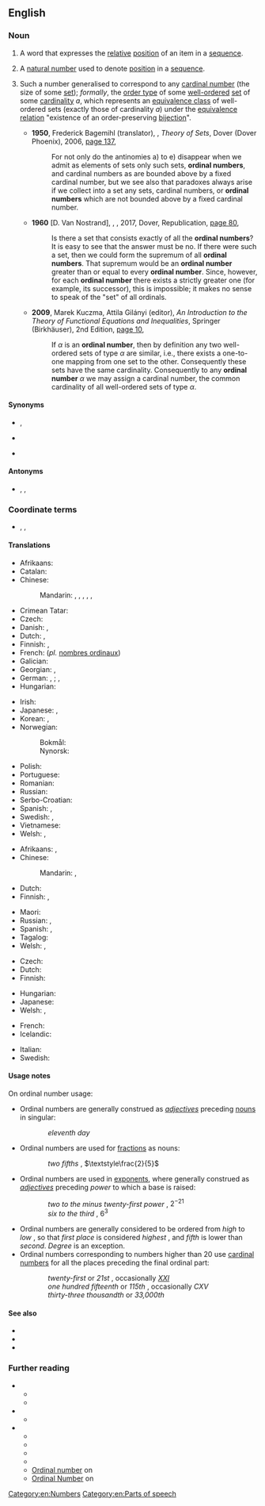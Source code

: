 ==English==
{{wikipedia}}

===Noun===
{{en-noun}}

# {{lb|en|grammar}} A word that expresses the [[relative]] [[position]] of an item in a [[sequence]].
#: {{ux|en|First, second and third are the '''ordinal numbers''' corresponding to one, two and three.}}
# {{lb|en|arithmetic}} A [[natural number]] used to denote [[position]] in a [[sequence]].
#:{{ux|en|In the expression a<sub>3</sub>, the "3" is an '''ordinal number'''.
}}
# {{lb|en|set theory}} Such a number generalised to correspond to any [[cardinal number]] (the size of some [[set]]); ''formally'', the [[order type]] of some [[well-ordered]] [[set]] of some [[cardinality]] ''a'', which represents an [[equivalence class]] of well-ordered sets (exactly those of cardinality ''a'') under the [[equivalence relation]] "existence of an order-preserving [[bijection]]".
#* '''1950''', Frederick Bagemihl (translator), {{w|Erich Kamke}}, ''Theory of Sets'', Dover (Dover Phoenix), 2006, [https://books.google.com.au/books?id=ARjpe689MF4C&pg=PA137&dq=%22ordinal+number%22%7C%22ordinal+numbers%22&hl=en&sa=X&ved=0ahUKEwjh4dWV5_zbAhVDppQKHdi1AW0Q6AEIjQEwEw#v=onepage&q=%22ordinal%20number%22%7C%22ordinal%20numbers%22&f=false page 137],
#*: For not only do the antinomies a) to e) disappear when we admit as elements of sets only such sets, '''ordinal numbers''', and cardinal numbers as are bounded above by a fixed cardinal number, but we see also that paradoxes always arise if we collect into a set any sets, cardinal numbers, or '''ordinal numbers''' which are not bounded above by a fixed cardinal number.
#* '''1960''' [D. Van Nostrand], {{w|Paul R. Halmos}}, ''{{w|Naive Set Theory (book)|Naive Set Theory}}'', 2017, Dover, Republication, [https://books.google.com.au/books?id=bWu9DgAAQBAJ&pg=PA80&dq=%22ordinal+number%22%7C%22ordinal+numbers%22&hl=en&sa=X&ved=0ahUKEwjh4dWV5_zbAhVDppQKHdi1AW0Q6AEIfDAQ#v=onepage&q=%22ordinal%20number%22%7C%22ordinal%20numbers%22&f=false page 80],
#*: Is there a set that consists exactly of all the '''ordinal numbers'''? It is easy to see that the answer must be no. If there were such a set, then we could form the supremum of all '''ordinal numbers'''. That supremum would be an '''ordinal number''' greater than or equal to every '''ordinal number'''. Since, however, for each '''ordinal number''' there exists a strictly greater one (for example, its successor), this is impossible; it makes no sense to speak of the "set" of all ordinals.
#* '''2009''', Marek Kuczma, Attila Gilányi (editor), ''An Introduction to the Theory of Functional Equations and Inequalities'', Springer (Birkhäuser), 2nd Edition, [https://books.google.com.au/books?id=rqqvbKOC4c8C&pg=PA10&dq=%22ordinal+number%22%7C%22ordinal+numbers%22&hl=en&sa=X&ved=0ahUKEwjh4dWV5_zbAhVDppQKHdi1AW0Q6AEIYzAL#v=onepage&q=%22ordinal%20number%22%7C%22ordinal%20numbers%22&f=false page 10],
#*: If <math>\alpha</math> is an '''ordinal number''', then by definition any two well-ordered sets of type <math>\alpha</math> are similar, i.e., there exists a one-to-one mapping from one set to the other. Consequently these sets have the same cardinality. Consequently to any '''ordinal number''' <math>\alpha</math> we may assign a cardinal number, the common cardinality of all well-ordered sets of type <math>\alpha</math>.

====Synonyms====
* {{sense|grammar}} {{l|en|ordinal}}, {{l|en|ordinal numeral}}
* {{sense|arithmetic}} {{l|en|ordinal}}
* {{sense|order theory}} {{l|en|ordinal}}

====Antonyms====
* {{sense|grammar}} {{l|en|cardinal}}, {{l|en|cardinal number}}, {{l|en|cardinal numeral}}

===Coordinate terms===
* {{sense|grammar}} {{l|en|cardinal number}}, {{l|en|distributive number}}, {{l|en|multiplier}}

====Translations====
{{trans-top|grammar: word used to denote relative position in a sequence}}
* Afrikaans: {{t+check|af|rangtelwoord}}
* Catalan: {{t|ca|nombre ordinal|m}}
* Chinese:
*: Mandarin: {{t+|cmn|順序數|sc=Hani}}, {{t+|cmn|顺序数|tr=shùnxùshù|sc=Hani}}, {{t+|cmn|序數}}, {{t+|cmn|序数|tr=xùshù}}, {{t+|cmn|序數詞}}, {{t+|cmn|序数词|tr=xùshùcí}}
* Crimean Tatar: {{t|crh|sıra sayısı}}
* Czech: {{t|cs|řadová číslovka|f}}
* Danish: {{t|da|ordinaltal|n}}, {{t+|da|ordenstal|n}}
* Dutch: {{t-check|nl|ranggetal|n}}, {{t+|nl|rangtelwoord|n}}
* Finnish: {{t|fi|järjestyslukusana}}, {{t|fi|ordinaalilukusana}}
* French: {{t|fr|nombre ordinal|m}} (''pl.'' [[nombres ordinaux]])
* Galician: {{t|gl|número ordinal|m}}
* Georgian: {{t|ka|რიგობითი რიცხვითი სახელი|sc=Geor}}, {{t|ka|რიგითი რიცხვითი სახელი}}
* German: {{t+|de|Ordnungszahl|f}}, {{t+|de|Ordnungszahlwort|n}}; {{t|de|Ordinale|n}}, {{t+|de|Ordinalzahl|f}}
* Hungarian: {{t+|hu|sorszámnév}}
{{trans-mid}}
* Irish: {{t-check|ga|orduimhir|f}}
* Japanese: {{t|ja|序数詞|tr=じょすうし, josūshi}}, {{t+|ja|序数|tr=じょすう, josū|sc=Jpan}}
* Korean: {{t+|ko|서수}}, {{t+|ko|서수사}}
* Norwegian:
*: Bokmål: {{t+|nb|ordenstall|n}}
*: Nynorsk: {{t-check|nn|rekkjetal|n}}
* Polish: {{t+|pl|liczebnik porządkowy|m-in}}
* Portuguese: {{t|pt|[[número]] [[ordinal]]|m}}
* Romanian: {{t-check|ro|număr ordinal|n}}
* Russian: {{t+|ru|поря́дковое числи́тельное|n}}
* Serbo-Croatian: {{t|sh|redni broj}}
* Spanish: {{t+check|es|ordinal|m}}, {{t-check|es|adjetivo ordinal|m}}
* Swedish: {{t+|sv|ordningstal}}, {{t-check|sv|ordinaltal}}
* Vietnamese: {{t-check|vi|số thứ tự}}
* Welsh: {{t|cy|trefnolyn|m}}, {{t+|cy|rhif trefnol|m}}
{{trans-bottom}}

{{trans-top|arithmetic: number used to denote position in a sequence}}
* Afrikaans: {{t-check|af|ranggetal}}, {{t-check|af|ordinale getal}}
* Chinese:
*: Mandarin: {{t+|cmn|序數|sc=Hani}}, {{t+|cmn|序数|tr=xùshù|sc=Hani}}
* Dutch: {{t-check|nl|ranggetal|n}}
* Finnish: {{t+|fi|järjestysluku}}, {{t+|fi|ordinaaliluku}}
{{trans-mid}}
* Maori: {{t|mi|tau raupapa}}
* Russian: {{t+|ru|поря́дковый но́мер|m}}, {{t+|ru|но́мер|m}}
* Spanish: {{t+check|es|ordinal|m}}, {{t+check|es|número ordinal|m}}
* Tagalog: {{t|tl|bilang na panunod}}
* Welsh: {{t|cy|trefnolyn|m}}, {{t+|cy|rhif trefnol|m}}
{{trans-bottom}}

{{trans-top|generalized kind of number to denote the length of a well-order on a set}}
* Czech: {{t|cs|ordinální číslo|n}}
* Dutch: {{t|nl|ranggetal|n}}
* Finnish: {{t|fi|ordinaali}}
{{trans-mid}}
* Hungarian: {{t+|hu|rendszám}}
* Japanese: {{t|ja|順序数|tr=じゅんじょすう, junjosū|sc=Jpan}}
* Welsh: {{t|cy|trefnolyn|m}}, {{t+|cy|rhif trefnol|m}}
{{trans-bottom}}

{{checktrans-top}}
* French: {{t+check|fr|ordinal|m}}
* Icelandic: {{t+check|is|raðtala|f}}
{{trans-mid}}
* Italian: {{t-check|it|numero ordinale|m}}
* Swedish: {{t-check|sv|ordinaltal}}
{{trans-bottom}}

====Usage notes====
On ordinal number usage:
* Ordinal numbers are generally construed as ''[[adjective]]s'' preceding {{lb|en|countable}} [[noun]]s in singular:
::''eleventh day''
:* If an ordinal is followed by a plural noun, the two-word phrase refers to a set of items described by the phrase in singular. For example ''second homes'' refers to a set of homes each of which is considered a "second home."
* Ordinal numbers are used for [[fraction]]s as {{lb|en|countable}} nouns:
:: ''two fifths'' , <math>\textstyle\frac{2}{5}</math>
* Ordinal numbers are used in [[exponent]]s, where generally construed as ''[[adjective]]s'' preceding ''power'' to which a base is raised:
:: ''two to the minus twenty-first power'' , <math>2^{-21}</math>
:: ''six to the third'' , <math>6^3</math>
* Ordinal numbers are generally considered to be ordered from ''high'' to ''low'' , so that ''first place'' is considered ''highest'' , and ''fifth'' is lower than ''second''. ''Degree'' is an exception.
* Ordinal numbers corresponding to numbers higher than 20 use [[cardinal number]]s for all the places preceding the final ordinal part:
:: ''twenty-first'' or ''21st'' , occasionally ''[[XXI]]''
:: ''one hundred fifteenth'' or ''115th'' , occasionally ''CXV''
:: ''thirty-three thousandth'' or ''33,000th''

====See also====
* {{l|en|numeral}}
* {{l|en|order type}}
* {{l|en|zeroth}}

===Further reading===
* {{sense|grammar}}
** {{pedialite|Ordinal number (linguistics)}}
** {{pedialite|English numerals}}
* {{sense|arithmetic}}
** {{pedialite|Natural number}}
* {{sense|order theory}}
** {{pedialite|Order type}}
** {{pedialite|Successor ordinal}}
** {{pedialite|Well-order}}
** {{pedialite|Transfinite induction}}
** [https://www.encyclopediaofmath.org/index.php/Ordinal_number Ordinal number] on {{w|Encyclopedia of Mathematics}}
** [http://mathworld.wolfram.com/OrdinalNumber.html Ordinal Number] on {{w|MathWorld|Wolfram MathWorld}}

[[Category:en:Numbers]]
[[Category:en:Parts of speech]]
